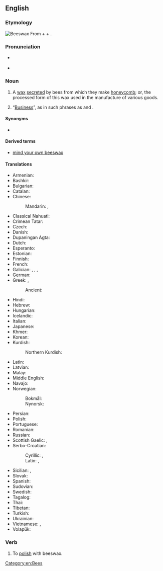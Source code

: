 ==English==
{{wikipedia}}

===Etymology===
[[File:Beeswax.jpg|thumb|'''Beeswax''']]
From {{m|en|bee}} + {{m|en|-'s}} + {{m|en|wax}}.

===Pronunciation===
* {{a|US}} {{IPA|en|/ˈbizwæks/}}
* {{audio|en|en-us-beeswax.ogg|Audio (US)}}

===Noun===
{{en-noun|-|+}}

# A [[wax]] [[secrete]]d by bees from which they make [[honeycomb]]; or, the processed form of this wax used in the manufacture of various goods.
# {{lb|en|colloquial|mildly|humorous}} “[[business|Business]]”, as in such phrases as {{m|en|mind your own beeswax}} and {{m|en|none of your beeswax}}.

====Synonyms====
* {{l|en|E901}} {{qualifier|when used as a [[glazing agent]]}}

====Derived terms====
* [[mind your own beeswax]]

====Translations====
{{trans-top|wax secreted by bees}}
* Armenian: {{t+|hy|մեղրամոմ}}
* Bashkir: {{t|ba|балауыҙ}}
* Bulgarian: {{t|bg|пчелен восък|sc=Cyrl}}
* Catalan: {{t|ca|cera d'abelles|f}}
* Chinese:
*: Mandarin: {{t+|cmn|蜜蠟|sc=Hani}}, {{t+|cmn|蜜蜡|tr=mìlà|sc=Hani}}
* Classical Nahuatl: {{t|nci|xīcohcuitlatl}}
* Crimean Tatar: {{t|crh|balavuz}}
* Czech: {{t|cs|včelí vosk|m}}
* Danish: {{t+|da|bivoks}}
* Dupaningan Agta: {{t|duo|lilen}}
* Dutch: {{t+|nl|bijenwas|m}}
* Esperanto: {{t|eo|abelvakso}}
* Estonian: {{t|et|mesilasvaha}}
* Finnish: {{t+|fi|mehiläisvaha}}
* French: {{t+|fr|cire d'abeille|f}}
* Galician: {{t|gl|cera de abella|f}}, {{t|gl|borra de abella|f}}, {{t+|gl|buio|m}}, {{t|gl|morria|f}}
* German: {{t+|de|Bienenwachs|n}}
* Greek: {{t|el|μελισσόκηρος|m}}, {{t+|el|μελισσοκέρι|n}}
*: Ancient: {{t|grc|κηρός|m}}
* Hindi: {{t+|hi|मोम|m}}
* Hebrew: {{t+|he|דונג|m|tr=dónag}}
* Hungarian: {{t+|hu|méhviasz}}
* Icelandic: {{t|is|bývax|n}}
* Italian: {{t|it|cera d'api}}
* Japanese: {{t|ja|蜜蝋|tr=[[みつろう]], mitsurō|sc=Jpan}}
* Khmer: {{t|km|ក្រមួនឃ្មុំ|tr=kror moun khmom|sc=Khmr}}
* Korean: {{t+|ko|밀랍}}
* Kurdish:
*: Northern Kurdish: {{t+|kmr|şima|f}}
{{trans-mid}}
* Latin: {{t|la|cera|f}}
* Latvian: {{t+|lv|vasks|m}}
* Malay: {{t|ms|lilin lebah}}
* Middle English: {{t|enm|wax}}
* Navajo: {{t|nv|tsísʼná bijeeh}}
* Norwegian:
*: Bokmål: {{t+|nb|bivoks|m}}
*: Nynorsk: {{t|nn|bivoks|m}}
* Persian: {{t+|fa|موم|tr=mum|sc=fa-Arab}}
* Polish: {{t|pl|[[wosk pszczeli]]|m-in}}
* Portuguese: {{t|pt|cera de abelha|f}}
* Romanian: {{t+|ro|ceară de albine|f}}
* Russian: {{t|ru|пчели́ный воск|m}}
* Scottish Gaelic: {{t|gd|cèir|f}}, {{t|gd|cèir-sheillean|f}}
* Serbo-Croatian:
*: Cyrillic: {{t|sh|восковаринa|f|sc=Cyrl}}, {{t|sh|пчелињи восак|m|sc=Cyrl}}
*: Latin: {{t+|sh|voskovarina|f}}, {{t|sh|pčelinji vosak|m}}
* Sicilian: {{t+|scn|cira}}, {{t|scn|cira dî lapi}}
* Slovak: {{t|sk|včelí vosk|m}}
* Spanish: {{t|es|cera de abeja|f}}
* Sudovian: {{t|xsv|vaskan}}
* Swedish: {{t+|sv|bivax|n}}
* Tagalog: {{t|tl|pagkit}}
* Thai: {{t+|th|ขี้ผึ้ง}}
* Tibetan: {{t|bo|པྲ་ཚིལ}}
* Turkish: {{t+|tr|bal mumu}}
* Ukrainian: {{t|uk|бджоли́ний ві́ск |m}}
* Vietnamese: {{t|vi|sáp ong}}, {{t+|vi|lạp}}
* Volapük: {{t+|vo|bienaväk}}
{{trans-bottom}}

===Verb===
{{en-verb}}

# {{lb|en|transitive}} To [[polish]] with beeswax.

[[Category:en:Bees]]